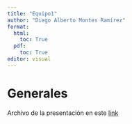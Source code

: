 ```yaml
---
title: "Equipo1"
author: "Diego Alberto Montes Ramírez"
format:
  html:
    toc: True
  pdf:
    toc: True
editor: visual
---
```


# Generales

Archivo de la presentación en este [link](https://diegoa3105.github.io/Matem-ticas-Financieras/Presentacion/equipo1.html#/title-slide)


